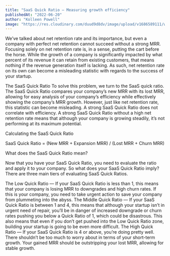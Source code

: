 ```yaml
---
title: "SaaS Quick Ratio — Measuring growth efficiency"
publishedAt: "2022-06-20"
author: "Kolleen Powell"
image: "https://res.cloudinary.com/duud9d8dv/image/upload/v1686589111/web-app-clones/truewind.ai/saas-quick-ratio_kvblx8.jpg"
---
```


We’ve talked about net retention rate and its importance, but even a company with perfect net retention cannot succeed without a strong MRR. Focusing solely on net retention rate is, in a sense, putting the cart before the horse. While the growth of a company is significantly impacted by what percent of its revenue it can retain from existing customers, that means nothing if the revenue generation itself is lacking. As such, net retention rate on its own can become a misleading statistic with regards to the success of your startup.

The SaaS Quick Ratio
To solve this problem, we turn to the SaaS quick ratio. The SaaS Quick Ratio compares your company’s new MRR with its lost MRR, allowing for easy analysis of your company’s efficiency while effectively showing the company’s MRR growth. However, just like net retention rate, this statistic can become misleading. A strong SaaS Quick Ratio does not correlate with efficiency. A strong SaaS Quick Ratio without a high net retention rate means that although your company is growing steadily, it’s not performing at its maximum potential.

Calculating the SaaS Quick Ratio

SaaS Quick Ratio = (New MRR + Expansion MRR) / (Lost MRR + Churn MRR)

What does the SaaS Quick Ratio mean?

Now that you have your SaaS Quick Ratio, you need to evaluate the ratio and apply it to your company. So what does your SaaS Quick Ratio imply? There are three main tiers of evaluating SaaS Quick Ratios.

The Low Quick Ratio — If your SaaS Quick Ratio is less than 1, this means that your company is losing MRR to downgrades and high churn rates. If this is your company, you need to take urgent action to save your company from plummeting into the abyss.
The Middle Quick Ratio — If your SaaS Quick Ratio is between 1 and 4, this means that although your startup isn’t in urgent need of repair, you’ll be in danger of increased downgrade or churn rates pushing you below a Quick Ratio of 1, which could be disastrous. This also means that even if you don’t get pushed into the Low Quick Ratio zone, building your startup is going to be even more difficult.
The High Quick Ratio — If your SaaS Quick Ratio is 4 or above, you’re doing pretty well. There shouldn’t be too much to worry about in terms of your short-term growth. Your gained MRR should be outstripping your lost MRR, allowing for stable growth.